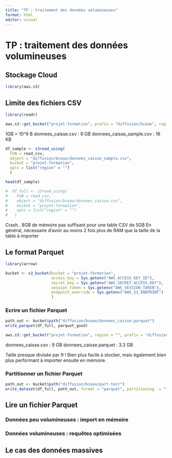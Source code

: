```yaml
---
title: "TP : traitement des données volumineuses"
format: html
editor: visual
---
```


# TP : traitement des données volumineuses

## Stockage Cloud

```r
library(aws.s3)
```

## Limite des fichiers CSV

```r
library(readr)
```

```r
aws.s3::get_bucket("projet-formation", prefix = "diffusion/bceao", region = "")
```

1GB = 10^9 B 
donnees_caisse.csv : 9 GB 
donnees_caisse_sample.csv : 16 KB

```r
df_sample <- s3read_using(
  FUN = read_csv,
  object = "diffusion/bceao/donnees_caisse_sample.csv",
  bucket = "projet-formation",
  opts = list("region" = "")
  )

head(df_sample)
```

```r
#  df_full <- s3read_using(
#    FUN = read_csv,
#    object = "diffusion/bceao/donnees_caisse.csv",
#    bucket = "projet-formation",
#    opts = list("region" = "")
#   )
```

Crash.. 8GB de mémoire pas suffisant pour une table CSV de 5GB En général, nécessaire d'avoir au moins 2 fois plus de RAM que la taille de la table à importer

## Le format Parquet

```r
library(arrow)
```

```r
bucket <- s3_bucket(bucket = "projet-formation",
                    access_key = Sys.getenv("AWS_ACCESS_KEY_ID"),
                    secret_key = Sys.getenv("AWS_SECRET_ACCESS_KEY"),
                    session_token = Sys.getenv("AWS_SESSION_TOKEN"),
                    endpoint_override = Sys.getenv("AWS_S3_ENDPOINT")
                    )
```

### Ecrire un fichier Parquet

```r
path_out <- bucket$path("diffusion/bceao/donnees_caisse.parquet")
write_parquet(df_full, parquet_good)
```

```r
aws.s3::get_bucket("projet-formation", region = "", prefix = "diffusion/bceao")
```

donnees_caisse.csv : 9 GB donnees_caisse.parquet : 3.3 GB

Taille presque divisée par 9 ! Bien plus facile à stocker, mais également bien plus performant à importer ensuite en mémoire.

### Partitionner un fichier Parquet

```r
path_out <- bucket$path("diffusion/bceao/part-test")
write_dataset(df_full, path_out, format = "parquet", partitioning  = "")
```

## Lire un fichier Parquet

### Données peu volumineuses : import en mémoire

### Données volumineuses : requêtes optimisées

## Le cas des données massives
